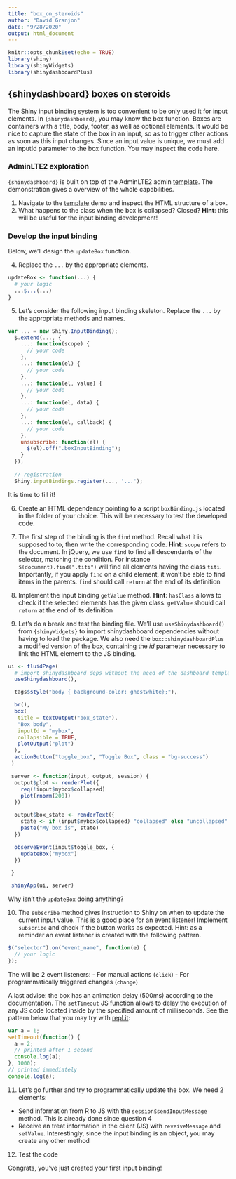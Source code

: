 ```yaml
---
title: "box_on_steroids"
author: "David Granjon"
date: "9/28/2020"
output: html_document
---
```


```r
knitr::opts_chunk$set(echo = TRUE)
library(shiny)
library(shinyWidgets)
library(shinydashboardPlus)
```

## {shinydashboard} boxes on steroids
The Shiny input binding system is too convenient to be only used it for input elements. 
In `{shinydashboard}`, you may know the box function. Boxes are containers with a title, body, footer, as well as optional elements. It would be nice to capture the state of the box in an input, so as to trigger other actions as soon as this input changes. Since an input value is unique, we must add an inputId parameter to the box function. You may inspect the code here.

### AdminLTE2 exploration
`{shinydashboard}` is built on top of the AdminLTE2 admin [template](https://adminlte.io/themes/AdminLTE/index2.html). The demonstration gives a overview
of the whole capabilities. 

1. Navigate to the [template](https://adminlte.io/themes/AdminLTE/index2.html) demo and
inspect the HTML structure of a box.
2. What happens to the class when the box is collapsed? Closed? **Hint**: this will be useful for the
input binding development!


### Develop the input binding
Below, we'll design the `updateBox` function. 

4. Replace the `...` by the appropriate elements.

```r
updateBox <- function(...) {
  # your logic
  ...$...(...)
}
```

5. Let's consider the following input binding skeleton. Replace the `...` by the appropriate methods and names.

```js
var ... = new Shiny.InputBinding();
  $.extend(..., {
    ...: function(scope) {
      // your code
    },
    ...: function(el) {
      // your code
    },
    ...: function(el, value) {
      // your code
    },
    ...: function(el, data) {
      // your code
    },
    ...: function(el, callback) {
      // your code
    },
    unsubscribe: function(el) {
      $(el).off(".boxInputBinding");
    }
  });
  
  // registration
  Shiny.inputBindings.register(..., '...');
```

It is time to fill it!

6. Create an HTML dependency pointing to a script `boxBinding.js` located in the folder of your choice. This will be necessary to test the developed code.
7. The first step of the binding is the `find` method. Recall what it is supposed to to, then write the corresponding code.
**Hint**: `scope` refers to the document. In jQuery, we use `find` to find all descendants of the selector, matching the condition. For instance `$(document).find(".titi")` will find all elements having the class `titi`. Importantly, if you apply `find` on a child element, it won't be able to find items in the parents. `find` should call `return` at the end of its definition

8. Implement the input binding `getValue` method. **Hint**: `hasClass` allows to check if the selected elements has the given class. `getValue` should call `return` at the end of its definition

9. Let's do a break and test the binding file. We'll use `useShinydashboard()` from `{shinyWidgets}` to import shinydashboard dependencies without having to load the package. We also need the `box::shinydashboardPlus` a modified version of the box, containing the *id* parameter necessary to link the HTML element to the JS binding.

```r
ui <- fluidPage(
  # import shinydashboard deps without the need of the dashboard template
  useShinydashboard(),

  tags$style("body { background-color: ghostwhite};"),

  br(),
  box(
   title = textOutput("box_state"),
   "Box body",
   inputId = "mybox",
   collapsible = TRUE,
   plotOutput("plot")
  ),
  actionButton("toggle_box", "Toggle Box", class = "bg-success")
 )

 server <- function(input, output, session) {
  output$plot <- renderPlot({
    req(!input$mybox$collapsed)
    plot(rnorm(200))
  })

  output$box_state <- renderText({
    state <- if (input$mybox$collapsed) "collapsed" else "uncollapsed"
    paste("My box is", state)
  })

  observeEvent(input$toggle_box, {
    updateBox("mybox")
  })

 }

 shinyApp(ui, server)
```

Why isn't the `updateBox` doing anything?

10. The `subscribe` method gives instruction to Shiny on when to update the current input value. This is a good place for an event listener! Implement `subscribe` and check if the button works as expected. Hint: as a reminder an event listener is created with the following pattern.

```js
$("selector").on("event_name", function(e) {
  // your logic
});
```

The will be 2 event listeners:
  - For manual actions (`click`)
  - For programmatically triggered changes (`change`)
  
A last advise: the box has an animation delay (500ms) according to the documentation. The `setTimeout` JS function allows to delay the execution of any JS code located inside by the specified amount of milliseconds. See the pattern below that you may try with [repl.it](https://repl.it/languages/nodejs):

```js
var a = 1;
setTimeout(function() {
  a = 2;
  // printed after 1 second
  console.log(a);
}, 1000);
// printed immediately
console.log(a);
```
  
11. Let's go further and try to programmatically update the box. We need 2 elements:

  - Send information from R to JS with the `session$sendInputMessage` method. This is already done since question 4
  - Receive an treat information in the client (JS) with `reveiveMessage` and `setValue`. Interestingly, since the input binding is an object, you may create any other method

12. Test the code

Congrats, you've just created your first input binding!
